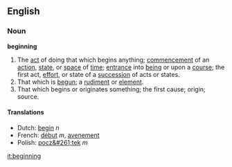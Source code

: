==English==
===Noun===
'''beginning'''

#The [[act]] of doing that which begins anything; [[commencement]] of an [[action]], [[state]], or [[space]] of [[time]]; [[entrance]] into [[being]] or upon a [[course]]; the first act, [[effort]], or state of a [[succession]] of acts or states.
#That which is [[begun]]; a [[rudiment]] or [[element]].
#That which begins or originates something; the first cause; origin; source.

====Translations====
*Dutch: [[begin]] ''n''
*French: [[début]] ''m'', [[avenement]]
*Polish: [[pocz&#261;tek]] ''m''

[[it:beginning]]
